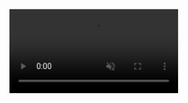 <div style={{
  position: 'relative',
  minHeight: '100vh',
  overflow: 'hidden',
  marginTop: '-80px',
  paddingTop: '0'
}}>
  <video
    autoPlay
    loop
    muted
    playsInline
    style={{
      position: 'fixed',
      top: '50%',
      left: '50%',
      minWidth: '100%',
      minHeight: '100%',
      width: 'auto',
      height: 'auto',
      transform: 'translate(-50%, -50%)',
      objectFit: 'cover',
      zIndex: -1
    }}
    src="/videos/swpvideo.mp4"
  />
  <div style={{
    position: 'relative',
    zIndex: 1,
    minHeight: '100vh',
    display: 'flex',
    alignItems: 'center',
    justifyContent: 'center',
    padding: '4rem 2rem'
  }}>
    <div style={{
      maxWidth: '1200px',
      width: '100%',
      textAlign: 'center'
    }}>
      <img 
        src="/logo/dark.svg"
        alt="Swarmpad Logo"
        style={{
          maxWidth: '200px',
          width: '100%',
          height: 'auto',
          marginBottom: '2rem',
          filter: 'drop-shadow(0 8px 16px rgba(0, 0, 0, 0.6))'
        }}
      />
      <p style={{
        fontSize: '1.5rem',
        color: 'rgba(255, 255, 255, 0.8)',
        marginBottom: '5rem',
        fontWeight: '400'
      }}>
        The only AI powered Launchpad on Solana.
      </p>

      <div style={{
        display: 'grid',
        gridTemplateColumns: 'repeat(2, 1fr)',
        gap: '1.5rem',
        maxWidth: '900px',
        margin: '0 auto'
      }}>
        <Card
          title="What is Swarmpad?"
          icon="book-open"
          href="/quickstart"
          style={{
            backgroundColor: 'rgba(0, 0, 0, 0)',
            backdropFilter: 'blur(20px) saturate(180%)',
            WebkitBackdropFilter: 'blur(20px) saturate(180%)',
            border: '1px solid rgba(255, 255, 255, 0.15)',
            borderRadius: '16px',
            padding: '2.5rem',
            textAlign: 'left',
            transition: 'all 0.3s ease',
            boxShadow: '0 8px 32px 0 rgba(0, 0, 0, 0.37)'
          }}
        >
          <div style={{ color: 'rgba(255, 255, 255, 0.7)', fontSize: '1rem', marginTop: '0.5rem' }}>
            Discover the world of Swarmpad and create your own coin.
          </div>
        </Card>

        <Card
          title="How to start?"
          icon="code"
          href="/essentials/markdown"
          style={{
            backgroundColor: 'rgba(20, 20, 20, 0.7)',
            backdropFilter: 'blur(20px) saturate(180%)',
            WebkitBackdropFilter: 'blur(20px) saturate(180%)',
            border: '1px solid rgba(255, 255, 255, 0.15)',
            borderRadius: '16px',
            padding: '2.5rem',
            textAlign: 'left',
            transition: 'all 0.3s ease',
            boxShadow: '0 8px 32px 0 rgba(0, 0, 0, 0.37)'
          }}
        >
          <div style={{ color: 'rgba(255, 255, 255, 0.7)', fontSize: '1rem', marginTop: '0.5rem' }}>
            A guide to get started with Swarmpad.
          </div>
        </Card>

        <Card
          title="What is ULTRA Flywheel"
          icon="round-rocket"
          href="/quickstart"
          style={{
            backgroundColor: 'rgba(20, 20, 20, 0.7)',
            backdropFilter: 'blur(20px) saturate(180%)',
            WebkitBackdropFilter: 'blur(20px) saturate(180%)',
            border: '1px solid rgba(255, 255, 255, 0.15)',
            borderRadius: '16px',
            padding: '2.5rem',
            textAlign: 'left',
            transition: 'all 0.3s ease',
            boxShadow: '0 8px 32px 0 rgba(0, 0, 0, 0.37)'
          }}
        >
          <div style={{ color: 'rgba(255, 255, 255, 0.7)', fontSize: '1rem', marginTop: '0.5rem' }}>
            Everyone benefits, especially the community, by design.
          </div>
        </Card>

        <Card
          title="API Docs"
          icon="connect"
          href="/api-reference/introduction"
          style={{
            backgroundColor: 'rgba(20, 20, 20, 0.7)',
            backdropFilter: 'blur(20px) saturate(180%)',
            WebkitBackdropFilter: 'blur(20px) saturate(180%)',
            border: '1px solid rgba(255, 255, 255, 0.15)',
            borderRadius: '16px',
            padding: '2.5rem',
            textAlign: 'left',
            transition: 'all 0.3s ease',
            boxShadow: '0 8px 32px 0 rgba(0, 0, 0, 0.37)'
          }}
        >
          <div style={{ color: 'rgba(255, 255, 255, 0.7)', fontSize: '1rem', marginTop: '0.5rem' }}>
            API documentation for developers.
          </div>
        </Card>
      </div>
    </div>
  </div>
</div>